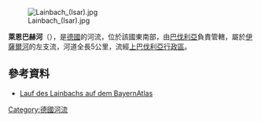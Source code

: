 {{Onesource|time=2020-12-10T03:28:15+00:00}}
{{Coord|47.713|N|11.555|E|display=title}}
[[Image:Lainbach_(Isar).jpg|right]]

'''萊恩巴赫河'''（{{lang-de|Lainbach}}），是[[德國|德國]]的河流，位於該國東南部，由[[巴伐利亞|巴伐利亞]]負責管轄，屬於[[伊薩爾河|伊薩爾河]]的左支流，河道全長5公里，流經[[上巴伐利亞行政區|上巴伐利亞行政區]]。

==參考資料==
* [http://geoportal.bayern.de/bayernatlas/default?lon=4464331.0&lat=5285365.0&zoom=10&base=951 Lauf des Lainbachs auf dem BayernAtlas]

{{Germany-geo-stub}}
[[Category:德國河流|Category:德國河流]]